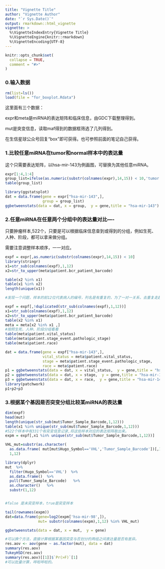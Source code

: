 ```yaml
---
title: "Vignette Title"
author: "Vignette Author"
date: "`r Sys.Date()`"
output: rmarkdown::html_vignette
vignette: >
  %\VignetteIndexEntry{Vignette Title}
  %\VignetteEngine{knitr::rmarkdown}
  %\VignetteEncoding{UTF-8}
---
```


```r
knitr::opts_chunk$set(
  collapse = TRUE,
  comment = "#>"
)
```

### 0.输入数据

```r
rm(list=ls())
load(file = "for_boxplot.Rdata")
```

这里面有三个数据：

expr和meta是miRNA的表达矩阵和临床信息，由GDC下载整理得到。

mut是突变信息，读取maf得到的数据框筛选了几列得到。

在生信星球公众号回复“box”即可获得。也可参照前面的笔记自己获得。

### 1.比较任意miRNA在tumor和normal样本中的表达量

这个只需要表达矩阵，以hsa-mir-143为例画图，可替换为其他任意miRNA。

```r
expr[1:4,1:4]
group_list=ifelse(as.numeric(substr(colnames(expr),14,15)) < 10,'tumor','normal')
table(group_list)

library(ggstatsplot)
dat = data.frame(gene = expr["hsa-mir-143",],
                 group = group_list)
ggbetweenstats(data = dat, x = group,  y = gene,title = "hsa-mir-143")
```

### 2.任意miRNA在任意两个分组中的表达量对比----

只要肿瘤样本,522个，只要是可以根据临床信息查到或得到的分组，例如生死、人种、阶段，都可以拿来做分组。

需要注意调整样本顺序，一一对应。

```r
expf = expr[,as.numeric(substr(colnames(expr),14,15)) < 10]
library(stringr)
x1=str_sub(colnames(expf),1,12)
x2=str_to_upper(meta$patient.bcr_patient_barcode)

table(x2 %in% x1)
table(x1 %in% x2)
length(unique(x1))

#发现一个问题，样本的前12位代表病人的编号，列名是有重复的，为了一对一关系，去重复走起

expf = expf[,!duplicated(str_sub(colnames(expf),1,12))]
x1=str_sub(colnames(expf),1,12)
x2=str_to_upper(meta$patient.bcr_patient_barcode)
table(x2 %in% x1)
meta = meta[x2 %in% x1 ,]
#按照生死、人种、阶段分组看看
table(meta$patient.vital_status)
table(meta$patient.stage_event.pathologic_stage)
table(meta$patient.race)

dat = data.frame(gene = expf["hsa-mir-143",],
                 vital_status = meta$patient.vital_status,
                 stage = meta$patient.stage_event.pathologic_stage,
                 race = meta$patient.race)
p1 = ggbetweenstats(data = dat, x = vital_status,  y = gene,title = "hsa-mir-143")
p2 = ggbetweenstats(data = dat, x = stage,  y = gene,title = "hsa-mir-143")
p3 = ggbetweenstats(data = dat, x = race,  y = gene,title = "hsa-mir-143")
library(patchwork)
p1+p2+p3
```

### 3.根据某个基因是否突变分组比较某miRNA的表达量

```r
dim(expf)
head(mut)
length(unique(str_sub(mut$Tumor_Sample_Barcode,1,12)))
table(x1 %in% unique(str_sub(mut$Tumor_Sample_Barcode,1,12)))
#522个样本中有331个有突变信息记录,将这些样本对应的表达矩阵取出来。
expm = expf[,x1 %in% unique(str_sub(mut$Tumor_Sample_Barcode,1,12))]

VHL_mut=substr(as.character(
  as.data.frame( mut[mut$Hugo_Symbol=='VHL','Tumor_Sample_Barcode'])[,1] ),
  1,12)

library(dplyr)
mut  %>% 
  filter(Hugo_Symbol=='VHL')  %>%   
  as.data.frame()  %>% 
  pull(Tumor_Sample_Barcode)   %>%  
  as.character()   %>%   
  substr(1,12)


#false 是未突变样本，true是突变样本

tail(rownames(expm))
dat=data.frame(gene=log2(expm['hsa-mir-98',]),
               mut= substr(colnames(expm),1,12) %in% VHL_mut)

ggbetweenstats(data = dat, x = mut,  y = gene)

#可以换个方法，直接计算根据某基因突变与否划分的两组之间表达量是否有差异。
res.aov <- aov(gene ~ as.factor(mut), data = dat)
summary(res.aov)
TukeyHSD(res.aov)
summary(res.aov)[[1]]$`Pr(>F)`[1]
#可以批量计算，哗啦哗啦的。
```


